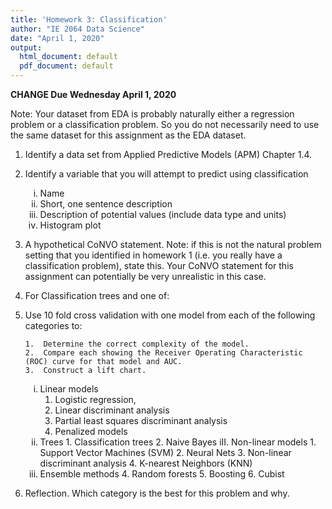 ```yaml
---
title: 'Homework 3: Classification'
author: "IE 2064 Data Science"
date: "April 1, 2020"
output:
  html_document: default
  pdf_document: default
---
```


**CHANGE Due Wednesday April 1, 2020**

Note: Your dataset from EDA is probably naturally either a regression problem or a classification problem.  So you do not necessarily need to use the same dataset for this assignment as the EDA dataset.

1.  Identify a data set from Applied Predictive Models (APM) Chapter 1.4.
2.  Identify a variable that you will attempt to predict using classification
    i. Name
    ii. Short, one sentence description
    iii. Description of potential values (include data type and units)
    iv. Histogram plot
3.  A hypothetical CoNVO statement.  Note: if this is not the natural problem setting that you identified in homework 1 (i.e. you really have a classification problem), state this. Your CoNVO statement for this assignment can potentially be very unrealistic in this case.
4.  For Classification trees and one of:

4.  Use 10 fold cross validation with one model from each of the following categories to:

        1.  Determine the correct complexity of the model.
        2.  Compare each showing the Receiver Operating Characteristic (ROC) curve for that model and AUC.
        3.  Construct a lift chart.
    i.  Linear models  
        1.  Logistic regression,
        2.  Linear discriminant analysis
        3.  Partial least squares discriminant analysis
        4.  Penalized models
    ii.  Trees
        1.  Classification trees
        2.  Naive Bayes
    iII.  Non-linear models
        1.  Support Vector Machines (SVM)
        2.  Neural Nets
        3.  Non-linear discriminant analysis
        4.  K-nearest Neighbors (KNN)
    iv.  Ensemble methods
        4.  Random forests
        5.  Boosting
        6.  Cubist

6.  Reflection.  Which category is the best for this problem and why.
